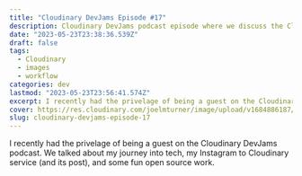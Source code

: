 ```yaml
---
title: "Cloudinary DevJams Episode #17"
description: Cloudinary DevJams podcast episode where we discuss the Cloudinary to Instagram service
date: "2023-05-23T23:38:36.539Z"
draft: false
tags:
  - Cloudinary
  - images
  - workflow
categories: dev
lastmod: "2023-05-23T23:56:41.574Z"
excerpt: I recently had the privelage of being a guest on the Cloudinary DevJams podcast. We talked about my journey into tech, my Instagram to Cloudinary service (and its post), and some fun open source work.
cover: https://res.cloudinary.com/joelmturner/image/upload/v1684886187/Posts/devjams-podcast-thumbnail-joel.avif
slug: cloudinary-devjams-episode-17
---
```


I recently had the privelage of being a guest on the Cloudinary DevJams podcast. We talked about my journey into tech, my Instagram to Cloudinary service (and its post), and some fun open source work.


<YouTube id="1osFshC6E-g" />
